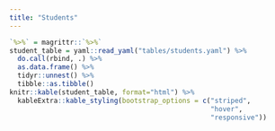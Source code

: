 ```yaml
---
title: "Students"
---
```


```r
`%>%` = magrittr::`%>%`
student_table = yaml::read_yaml("tables/students.yaml") %>% 
  do.call(rbind, .) %>% 
  as.data.frame() %>% 
  tidyr::unnest() %>%
  tibble::as.tibble()
knitr::kable(student_table, format="html") %>%
  kableExtra::kable_styling(bootstrap_options = c("striped", 
                                                  "hover",
                                                  "responsive"))
```
